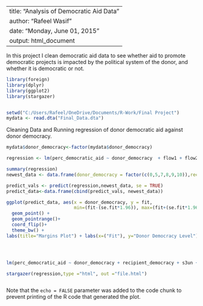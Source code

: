 

---
title: "Analysis of Democratic Aid Data"
author: "Rafeel Wasif"
date: "Monday, June 01, 2015"
output: html_document
---

In this project I clean democratic aid data to see whether aid to promote democratic projects is impacted by the political system of the donor, and whether it is democratic or not.


```{r, warning=FALSE}

library(foreign)
library(dplyr)
library(ggplot2)
library(stargazer)


setwd("C:/Users/Rafeel/OneDrive/Documents/R-Work/Final Project")
mydata <- read.dta("Final_Data.dta") 

```

Cleaning Data and Running regression of donor democratic aid against donor democracy.


```{r, echo=FALSE}

mydata$donor_democracy<-factor(mydata$donor_democracy)

regression <- lm(perc_democratic_aid ~ donor_democracy  + flow1 + flow2 + coldwar + s3un + donor_cgdp_n + recipient_democracy + recipient_cgdp_n, data = mydata)

summary(regression)
newest_data <- data.frame(donor_democracy = factor(c(0,5,7,8,9,10)),recipient_democracy = mean(mydata$recipient_democracy, na.rm = TRUE), s3un = mean(mydata$s3un, na.rm = TRUE), flow1 = mean(mydata$flow1, na.rm = TRUE), flow2 = mean(mydata$flow2, na.rm = TRUE), coldwar = mean(mydata$coldwar, na.rm = TRUE), donor_cgdp_n = mean(mydata$donor_cgdp_n, na.rm = TRUE), recipient_cgdp_n = mean(mydata$recipient_cgdp_n, na.rm= TRUE)) 

predict_vals <- predict(regression,newest_data, se = TRUE)
predict_data<-data.frame(cbind(predict_vals, newest_data))

ggplot(predict_data, aes(x = donor_democracy, y = fit,
                         min=(fit-(se.fit*1.96)), max=(fit+(se.fit*1.96)))) +
  geom_point() +
  geom_pointrange()+
  coord_flip()+
  theme_bw() +
labs(title="Margins Plot") + labs(x=("Fit"), y="Donor Democracy Level")




lm(perc_democratic_aid ~ donor_democracy + recipient_democracy + s3un + flow1 , data = mydata)

stargazer(regression,type ="html", out ="file.html")



```

Note that the `echo = FALSE` parameter was added to the code chunk to prevent printing of the R code that generated the plot.
